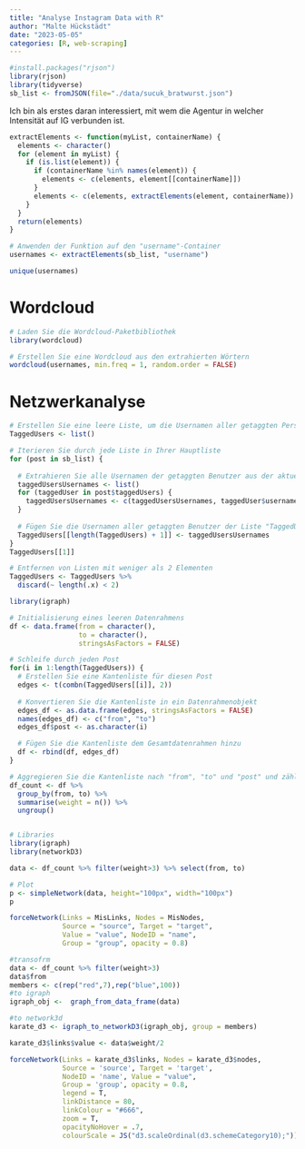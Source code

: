 ```yaml
---
title: "Analyse Instagram Data with R"
author: "Malte Hückstädt"
date: "2023-05-05"
categories: [R, web-scraping]
---
```


```r
#install.packages("rjson")
library(rjson)
library(tidyverse)
sb_list <- fromJSON(file="./data/sucuk_bratwurst.json")

```

Ich bin als erstes daran interessiert, mit wem die Agentur in welcher Intensität auf IG verbunden ist.

```r
extractElements <- function(myList, containerName) {
  elements <- character()
  for (element in myList) {
    if (is.list(element)) {
      if (containerName %in% names(element)) {
        elements <- c(elements, element[[containerName]])
      }
      elements <- c(elements, extractElements(element, containerName))
    }
  }
  return(elements)
}

# Anwenden der Funktion auf den "username"-Container
usernames <- extractElements(sb_list, "username")

unique(usernames)

```

# Wordcloud

```r
# Laden Sie die Wordcloud-Paketbibliothek
library(wordcloud)

# Erstellen Sie eine Wordcloud aus den extrahierten Wörtern
wordcloud(usernames, min.freq = 1, random.order = FALSE)

```

# Netzwerkanalyse

```r
# Erstellen Sie eine leere Liste, um die Usernamen aller getaggten Personen für jeden Post zu speichern
TaggedUsers <- list()

# Iterieren Sie durch jede Liste in Ihrer Hauptliste
for (post in sb_list) {
  
  # Extrahieren Sie alle Usernamen der getaggten Benutzer aus der aktuellen Post-Liste
  taggedUsersUsernames <- list()
  for (taggedUser in post$taggedUsers) {
    taggedUsersUsernames <- c(taggedUsersUsernames, taggedUser$username)
  }
  
  # Fügen Sie die Usernamen aller getaggten Benutzer der Liste "TaggedUsers" hinzu
  TaggedUsers[[length(TaggedUsers) + 1]] <- taggedUsersUsernames
}
TaggedUsers[[1]]

# Entfernen von Listen mit weniger als 2 Elementen
TaggedUsers <- TaggedUsers %>% 
  discard(~ length(.x) < 2)


```

```r
library(igraph)

# Initialisierung eines leeren Datenrahmens
df <- data.frame(from = character(),
                 to = character(),
                 stringsAsFactors = FALSE)

# Schleife durch jeden Post
for(i in 1:length(TaggedUsers)) {
  # Erstellen Sie eine Kantenliste für diesen Post
  edges <- t(combn(TaggedUsers[[i]], 2))
  
  # Konvertieren Sie die Kantenliste in ein Datenrahmenobjekt
  edges_df <- as.data.frame(edges, stringsAsFactors = FALSE)
  names(edges_df) <- c("from", "to")
  edges_df$post <- as.character(i)

  # Fügen Sie die Kantenliste dem Gesamtdatenrahmen hinzu
  df <- rbind(df, edges_df)
}

# Aggregieren Sie die Kantenliste nach "from", "to" und "post" und zählen Sie die Häufigkeit
df_count <- df %>%
  group_by(from, to) %>%
  summarise(weight = n()) %>%
  ungroup()


# Libraries
library(igraph)
library(networkD3)

data <- df_count %>% filter(weight>3) %>% select(from, to)

# Plot
p <- simpleNetwork(data, height="100px", width="100px")
p

forceNetwork(Links = MisLinks, Nodes = MisNodes,
             Source = "source", Target = "target",
             Value = "value", NodeID = "name",
             Group = "group", opacity = 0.8)

#transofrm 
data <- df_count %>% filter(weight>3)
data$from
members <- c(rep("red",7),rep("blue",100))
#to igraph
igraph_obj <-  graph_from_data_frame(data)

#to network3d
karate_d3 <- igraph_to_networkD3(igraph_obj, group = members)

karate_d3$links$value <- data$weight/2

forceNetwork(Links = karate_d3$links, Nodes = karate_d3$nodes,
             Source = 'source', Target = 'target', 
             NodeID = 'name', Value = "value",
             Group = 'group', opacity = 0.8,
             legend = T,
             linkDistance = 80,
             linkColour = "#666",
             zoom = T,
             opacityNoHover = .7,
             colourScale = JS("d3.scaleOrdinal(d3.schemeCategory10);"))

```
